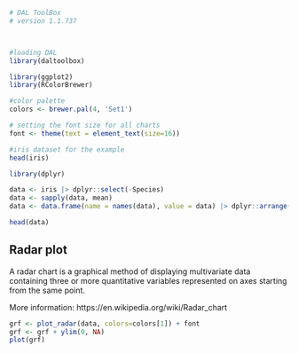 ```r
# DAL ToolBox
# version 1.1.737



#loading DAL
library(daltoolbox) 
```

```r
library(ggplot2)
library(RColorBrewer)

#color palette
colors <- brewer.pal(4, 'Set1')

# setting the font size for all charts
font <- theme(text = element_text(size=16))
```

```r
#iris dataset for the example
head(iris)
```

```r
library(dplyr)

data <- iris |> dplyr::select(-Species) 
data <- sapply(data, mean)
data <- data.frame(name = names(data), value = data) |> dplyr::arrange(name)

head(data)
```

## Radar plot

A radar chart is a graphical method of displaying multivariate data containing three or more quantitative variables represented on axes starting from the same point. 

More information: https://en.wikipedia.org/wiki/Radar_chart

```r
grf <- plot_radar(data, colors=colors[1]) + font
grf <- grf + ylim(0, NA)
plot(grf)
```

